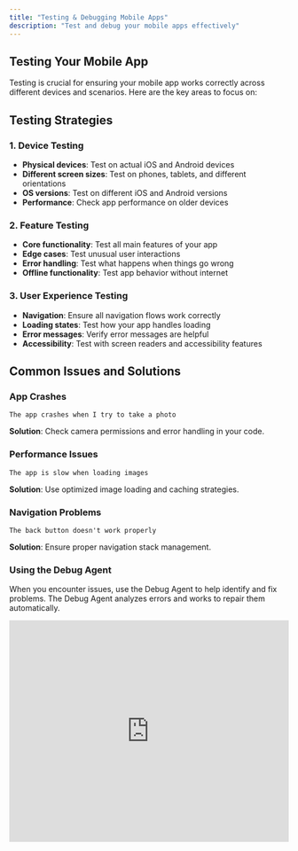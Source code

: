 ```yaml
---
title: "Testing & Debugging Mobile Apps"
description: "Test and debug your mobile apps effectively"
---
```


## Testing Your Mobile App

Testing is crucial for ensuring your mobile app works correctly across different devices and scenarios. Here are the key areas to focus on:

## Testing Strategies

### 1. Device Testing
- **Physical devices**: Test on actual iOS and Android devices
- **Different screen sizes**: Test on phones, tablets, and different orientations
- **OS versions**: Test on different iOS and Android versions
- **Performance**: Check app performance on older devices

### 2. Feature Testing
- **Core functionality**: Test all main features of your app
- **Edge cases**: Test unusual user interactions
- **Error handling**: Test what happens when things go wrong
- **Offline functionality**: Test app behavior without internet

### 3. User Experience Testing
- **Navigation**: Ensure all navigation flows work correctly
- **Loading states**: Test how your app handles loading
- **Error messages**: Verify error messages are helpful
- **Accessibility**: Test with screen readers and accessibility features

## Common Issues and Solutions

### App Crashes
```
The app crashes when I try to take a photo
```
**Solution**: Check camera permissions and error handling in your code.

### Performance Issues
```
The app is slow when loading images
```
**Solution**: Use optimized image loading and caching strategies.

### Navigation Problems
```
The back button doesn't work properly
```
**Solution**: Ensure proper navigation stack management.

### Using the Debug Agent

When you encounter issues, use the Debug Agent to help identify and fix problems. The Debug Agent analyzes errors and works to repair them automatically.

<Frame caption="Debug Agent Demo">
  <iframe
    width="100%"
    height="400"
    src="https://www.loom.com/embed/80fadba5a73142dfb37b59b7aa2372a3?sid=273541cb-6756-44f9-890f-93fdcbbcf057"
    title="Debug Agent Demo"
    frameBorder="0"
    allow="accelerometer; autoplay; clipboard-write; encrypted-media; gyroscope; picture-in-picture; fullscreen"
    allowFullScreen
    webkitallowfullscreen="true"
    mozallowfullscreen="true"
  />
</Frame>

## Debugging Techniques

### 1. Console Logging
Use console.log statements to track app behavior:
```javascript
console.log('User tapped button:', buttonId);
console.log('API response:', response);
```

### 2. React Native Debugger
- Use React Native Debugger for advanced debugging
- Set breakpoints in your code
- Inspect component state and props

### 3. Expo DevTools
- Use Expo DevTools for real-time debugging
- Monitor network requests
- Check device logs

## Performance Optimization

### 1. Image Optimization
- Use appropriate image formats (WebP, PNG)
- Implement lazy loading for images
- Compress images before uploading

### 2. Code Optimization
- Avoid unnecessary re-renders
- Use React.memo for expensive components
- Optimize list rendering with FlatList

### 3. Network Optimization
- Implement proper caching strategies
- Use pagination for large data sets
- Handle offline scenarios gracefully

## Testing Checklist

Before publishing your app, ensure you've tested:

- [ ] App launches without crashes
- [ ] All navigation flows work correctly
- [ ] Forms submit and validate properly
- [ ] Images load correctly
- [ ] App works offline (if applicable)
- [ ] Performance is acceptable on target devices
- [ ] Error messages are helpful
- [ ] App handles edge cases gracefully

<Tip>
  Test your app on multiple devices and with different network conditions to ensure a robust user experience.
</Tip>

<Note>
  Need help with testing or debugging? Reach out at [hello@create.xyz](mailto:hello@create.xyz)
</Note>

---

## Related Articles

- [Getting Started](/builder/mobile/getting-started) - Build your first mobile app
- [Device Capabilities](/builder/mobile/device-capabilities) - Available device features and APIs
- [Publishing to iOS](/builder/mobile/publishing-ios) - Deploy to App Store
- [Publishing to Android](/builder/mobile/publishing-android) - Deploy to Play Store
- [← Back to Mobile Overview](/builder/mobile) - Return to main mobile guide
